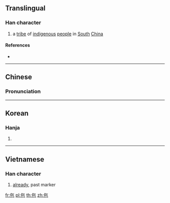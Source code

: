 ==Translingual==

===Han character===
{{Han char|rn=5|rad=乙|as=04|sn=5|four=80712|canj=OPD|ids=⿱𠂉也}}

# a [[tribe]] of [[indigenous]] [[people]] in [[south|South]] [[China]]

====References====
* {{Han ref|kx=0084.080|hdz=10036.020|uh=340C|ud=13324}}

----

==Chinese==
{{zh-forms}}

===Pronunciation===
{{zh-pron
|m=yí
|c=zyu4
|mc=
|oc=
|ma=
|cat=pn
}}

----

==Korean==

===Hanja===
{{ko-hanja|hangeul=이|rv=i|mr=i|y=i}}

# {{defn|lang=ko|sort=乙04}}

----

==Vietnamese==

===Han character===
{{vi-hantu|[[đã]]|rs=乙04}}
# [[already]], past marker

[[fr:㐌]]
[[pl:㐌]]
[[th:㐌]]
[[zh:㐌]]